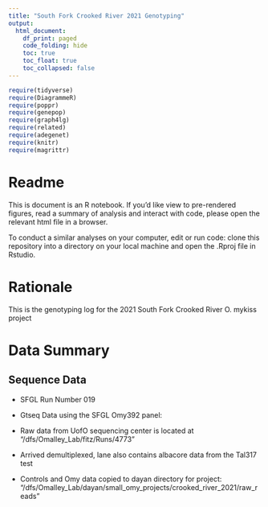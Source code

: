 ```yaml
---
title: "South Fork Crooked River 2021 Genotyping"
output:
  html_document:
    df_print: paged
    code_folding: hide
    toc: true
    toc_float: true
    toc_collapsed: false
---
```


```r
require(tidyverse)
require(DiagrammeR)
require(poppr)
require(genepop)
require(graph4lg)
require(related)
require(adegenet)
require(knitr)
require(magrittr)
```

# Readme

This is document is an R notebook. If you'd like view to pre-rendered figures, read a summary of analysis and interact with code, please open the relevant html file in a browser. 

To conduct a similar analyses on your computer, edit or run code: clone this repository into a directory on your local machine and open the .Rproj file in Rstudio.

# Rationale

This is the genotyping log for the 2021 South Fork Crooked River O. mykiss project

# Data Summary
## Sequence Data

- SFGL Run Number 019
- Gtseq Data using the SFGL Omy392 panel:  
- Raw data from UofO sequencing center is located at "/dfs/Omalley_Lab/fitz/Runs/4773"  
- Arrived demultiplexed, lane also contains albacore data from the Tal317 test  

- Controls and Omy data copied to dayan directory for project: "/dfs/Omalley_Lab/dayan/small_omy_projects/crooked_river_2021/raw_reads"  




